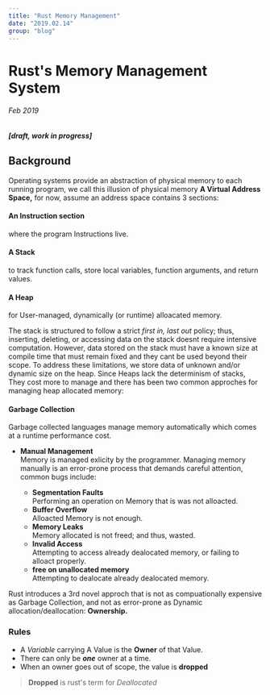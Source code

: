 ```yaml
---
title: "Rust Memory Management"
date: "2019.02.14"
group: "blog"
---
```

# Rust's Memory Management System
###### Feb 2019
##### [draft, work in progress] 



## Background
Operating systems provide an abstraction of physical memory to each running
program, we call this illusion of physical memory **A Virtual Address Space,** for now, assume an address space contains 3 sections:   

#### An **Instruction section** 
where the program Instructions live.
#### A **Stack**
to track function calls, store local variables, function arguments, and return
values.
#### A **Heap**
for User-managed, dynamically (or runtime) alloacated memory.


The stack is structured to follow a strict *first in, last out* policy; thus,
inserting, deleting, or accessing data on the stack doesnt require intensive
computation. However, data stored on the stack must have a known size at compile
time that must remain fixed and they cant be used beyond their scope. To address these limitations, we store data of unknown and/or dynamic size on the heap. Since Heaps lack the determinism of stacks, They cost more to manage and there has been two common approches for managing heap allocated memory: 
#### Garbage Collection
Garbage collected languages manage memory automatically which comes at a runtime performance cost.
* **Manual Management**  
Memory is managed exlicity by the programmer. Managing memory manually is an error-prone process that demands careful attention, common bugs include:

    * **Segmentation Faults**  
    Performing an operation on Memory that is was not alloacted.
    * **Buffer Overflow**  
    Alloacted Memory is not enough.   
    * **Memory Leaks**  
    Memory allocated is not freed; and thus, wasted.   
    * **Invalid Access**  
    Attempting to access already dealocated memory, or failing to alloact
    properly.   
    * **free on unallocated memory**  
    Attempting to dealocate already dealocated memory.  


Rust introduces a 3rd novel approch that is not as compuationally expensive as
Garbage Collection, and not as error-prone as Dynamic allocation/deallocation: **Ownership.**   

### Rules

* A *Variable* carrying A Value is the **Owner** of that Value.
* There can only be _**one**_ owner at a time.
* When an owner goes out of scope, the value is **dropped**

> **Dropped** is rust's term for *Deallocated*
